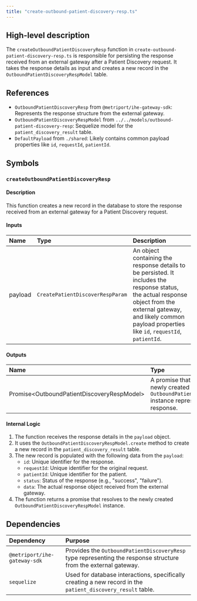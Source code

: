 ```yaml
---
title: "create-outbound-patient-discovery-resp.ts"
---
```


## High-level description
The `createOutboundPatientDiscoveryResp` function in `create-outbound-patient-discovery-resp.ts` is responsible for persisting the response received from an external gateway after a Patient Discovery request. It takes the response details as input and creates a new record in the `OutboundPatientDiscoveryRespModel` table.

## References
- `OutboundPatientDiscoveryResp` from `@metriport/ihe-gateway-sdk`: Represents the response structure from the external gateway.
- `OutboundPatientDiscoveryRespModel` from `../../models/outbound-patient-discovery-resp`: Sequelize model for the `patient_discovery_result` table.
- `DefaultPayload` from `./shared`: Likely contains common payload properties like `id`, `requestId`, `patientId`.

## Symbols

### `createOutboundPatientDiscoveryResp`
#### Description
This function creates a new record in the database to store the response received from an external gateway for a Patient Discovery request.

#### Inputs
| Name | Type | Description |
|:-----|:-----|:------------|
| payload | `CreatePatientDiscoverRespParam` | An object containing the response details to be persisted. It includes the response status, the actual response object from the external gateway, and likely common payload properties like `id`, `requestId`, `patientId`. |

#### Outputs
| Name | Type | Description |
|:-----|:-----|:------------|
| Promise&lt;OutboundPatientDiscoveryRespModel&gt; | A promise that resolves to the newly created `OutboundPatientDiscoveryRespModel` instance representing the persisted response. |

#### Internal Logic
1.  The function receives the response details in the `payload` object.
2.  It uses the `OutboundPatientDiscoveryRespModel.create` method to create a new record in the `patient_discovery_result` table.
3.  The new record is populated with the following data from the `payload`:
    - `id`: Unique identifier for the response.
    - `requestId`: Unique identifier for the original request.
    - `patientId`: Unique identifier for the patient.
    - `status`: Status of the response (e.g., "success", "failure").
    - `data`: The actual response object received from the external gateway.
4.  The function returns a promise that resolves to the newly created `OutboundPatientDiscoveryRespModel` instance.

## Dependencies
| Dependency | Purpose |
|:-----------|:--------|
| `@metriport/ihe-gateway-sdk` | Provides the `OutboundPatientDiscoveryResp` type representing the response structure from the external gateway. |
| `sequelize` | Used for database interactions, specifically creating a new record in the `patient_discovery_result` table. | 
